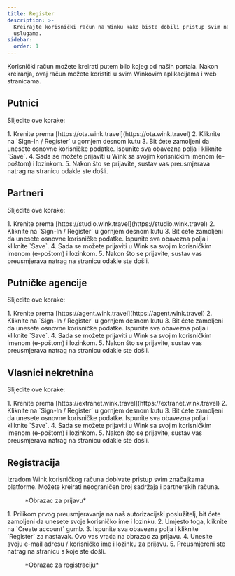 ```yaml
---
title: Register
description: >-
  Kreirajte korisnički račun na Winku kako biste dobili pristup svim našim
  uslugama.
sidebar:
  order: 1
---
```


Korisnički račun možete kreirati putem bilo kojeg od naših portala. Nakon kreiranja, ovaj račun možete koristiti u svim Winkovim aplikacijama i web stranicama.

## Putnici

Slijedite ove korake:

<Steps>
  1. Krenite prema [https://ota.wink.travel](https://ota.wink.travel)
  2. Kliknite na `Sign-In / Register` u gornjem desnom kutu
  3. Bit ćete zamoljeni da unesete osnovne korisničke podatke. Ispunite sva obavezna polja i kliknite `Save`.
  4. Sada se možete prijaviti u Wink sa svojim korisničkim imenom (e-poštom) i lozinkom.
  5. Nakon što se prijavite, sustav vas preusmjerava natrag na stranicu odakle ste došli.
</Steps>


## Partneri

Slijedite ove korake:

<Steps>
  1. Krenite prema [https://studio.wink.travel](https://studio.wink.travel)
  2. Kliknite na `Sign-In / Register` u gornjem desnom kutu
  3. Bit ćete zamoljeni da unesete osnovne korisničke podatke. Ispunite sva obavezna polja i kliknite `Save`.
  4. Sada se možete prijaviti u Wink sa svojim korisničkim imenom (e-poštom) i lozinkom.
  5. Nakon što se prijavite, sustav vas preusmjerava natrag na stranicu odakle ste došli.
</Steps>


## Putničke agencije

Slijedite ove korake:

<Steps>
  1. Krenite prema [https://agent.wink.travel](https://agent.wink.travel)
  2. Kliknite na `Sign-In / Register` u gornjem desnom kutu
  3. Bit ćete zamoljeni da unesete osnovne korisničke podatke. Ispunite sva obavezna polja i kliknite `Save`.
  4. Sada se možete prijaviti u Wink sa svojim korisničkim imenom (e-poštom) i lozinkom.
  5. Nakon što se prijavite, sustav vas preusmjerava natrag na stranicu odakle ste došli.
</Steps>


## Vlasnici nekretnina

Slijedite ove korake:

<Steps>
  1. Krenite prema [https://extranet.wink.travel](https://extranet.wink.travel)
  2. Kliknite na `Sign-In / Register` u gornjem desnom kutu
  3. Bit ćete zamoljeni da unesete osnovne korisničke podatke. Ispunite sva obavezna polja i kliknite `Save`.
  4. Sada se možete prijaviti u Wink sa svojim korisničkim imenom (e-poštom) i lozinkom.
  5. Nakon što se prijavite, sustav vas preusmjerava natrag na stranicu odakle ste došli.
</Steps>


## Registracija

Izradom Wink korisničkog računa dobivate pristup svim značajkama platforme. Možete kreirati neograničen broj sadržaja i partnerskih računa.

<figure>
  <CloudinaryImage width="350" height="553" resize="scale" quality="best" alt="Prijava" src="academy/sign-in" errorImage="noimage_opaque_nyrtl0.png" />

  <figcaption>*Obrazac za prijavu*</figcaption>
</figure>


<Steps>
  1. Prilikom prvog preusmjeravanja na naš autorizacijski poslužitelj, bit ćete zamoljeni da unesete svoje korisničko ime i lozinku.
  2. Umjesto toga, kliknite na `Create account` gumb.
  3. Ispunite sva obavezna polja i kliknite `Register` za nastavak. Ovo vas vraća na obrazac za prijavu.
  4. Unesite svoju e-mail adresu / korisničko ime i lozinku za prijavu.
  5. Preusmjereni ste natrag na stranicu s koje ste došli.
</Steps>


<figure>
  <CloudinaryImage width="350" height="615" resize="scale" quality="best" alt="Registar" src="academy/register" errorImage="noimage_opaque_nyrtl0.png" />

  <figcaption>*Obrazac za registraciju*</figcaption>
</figure>

